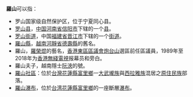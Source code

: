 '''羅山'''可以指：
* 罗山国家级自然保护区，位于宁夏同心县。
* [[罗山县|罗山县]]，[[中国|中国]][[河南省|河南省]][[信阳市|信阳市]]下辖的一个[[县|县]]。
* [[罗山街道|罗山街道]]，中国[[福建省|福建省]][[晋江市|晋江市]]下辖的一个[[街道_(行政区划)|街道]]。
* [[德壽縣|羅山縣]]，[[越南|越南]][[河靜省|河靜省]][[德壽縣|德壽縣]]的舊名。
* 羅山，[[羅榮焜|羅榮焜]]的藝名，[[香港|香港]][[東區區議會|東區區議會]][[炮台山_(選區)|炮台山]]選區前任區議員，1989年至2018年为[[电视广播有限公司|香港無綫電視]]报幕员和旁白。
* 羅山夫子，越南隱士[[阮浹|阮浹]]的號。
* [[羅山_(花蓮縣)|羅山社區]]：位於[[臺灣|台灣]][[花蓮縣|花蓮縣]][[富里鄉|富里鄉]]一[[大武壠族|大武壠族]]與[[西拉雅族|西拉雅族]]混居之[[原住民|原住民族]]部落。
* [[羅山瀑布|羅山瀑布]]，位於[[台湾|台湾]][[花蓮縣|花蓮縣]][[富里鄉|富里鄉]]的一座斷層[[瀑布|瀑布]]。

{{disambig|Cat=二字亞洲相關消歧義}}